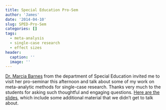 ```yaml
---
title: Special Education Pro-Sem
author: 'James'
date: '2014-04-10'
slug: SPED-Pro-Sem
categories: []
tags:
  - meta-analysis
  - single-case research
  - effect sizes
header:
  caption: ''
  image: ''
---
```


[Dr. Marcia Barnes](http://www.edb.utexas.edu/education/departments/sped/about/fac_dir/barnes/) from the department of Special Education invited me to visit her pro-seminar this afternoon and talk about some of my work on meta-analytic methods for single-case research. Thanks very much to the students for asking such thoughtful and engaging questions. [Here are the slides]({{site.url}}/files/Barnes-Pro-Sem-2014-04-10.pdf), which include some additional material that we didn't get to talk about.
